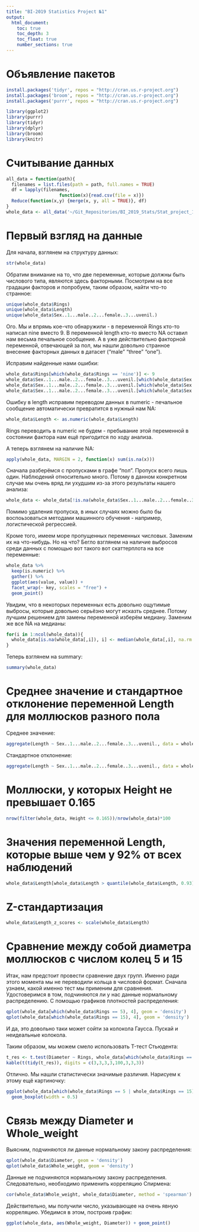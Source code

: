 ```yaml
---
title: "BI-2019 Statistics Project №1"
output: 
  html_document:
    toc: true 
    toc_depth: 3
    toc_float: true
    number_sections: true
---
```


# Объявление пакетов

```r
install.packages('tidyr', repos = "http://cran.us.r-project.org")
install.packages('broom', repos = "http://cran.us.r-project.org")
install.packages('purrr', repos = "http://cran.us.r-project.org")

library(ggplot2)
library(purrr)
library(tidyr)
library(dplyr)
library(broom)
library(knitr)
```


# Считывание данных

```r
all_data = function(path){
  filenames = list.files(path = path, full.names = TRUE)
  df = lapply(filenames, 
                    function(x){read.csv(file = x)})
  Reduce(function(x,y) {merge(x, y, all = TRUE)}, df)
}
whole_data <- all_data('~/Git_Repositories/BI_2019_Stats/Stat_project_1/Data')
```


# Первый взгляд на данные

Для начала, взглянем на структуру данных:

```r
str(whole_data)
```

Обратим внимание на то, что две переменные, которые должны быть числового типа, являются здесь факторными. Посмотрим на все градации факторов и попробуем, таким образом, найти что-то странное:

```r
unique(whole_data$Rings)
unique(whole_data$Length)
unique(whole_data$Sex..1...male..2...female..3...uvenil.)

```

Ого. Мы и впрямь кое-что обнаружили - в переменной Rings кто-то написал nine вместо 9. В переменной length кто-то вместо NA оставил нам весьма печальное сообщение. А в уже действительно факторной переменной, отвечающей за пол, мы нашли довольно странное внесение факторных данных в датасет ("male"  "three" "one").

Исправим найденные нами ошибки:

```r
whole_data$Rings[which(whole_data$Rings == 'nine')] <- 9
whole_data$Sex..1...male..2...female..3...uvenil.[which(whole_data$Sex..1...male..2...female..3...uvenil. == 'male')] <- 1
whole_data$Sex..1...male..2...female..3...uvenil.[which(whole_data$Sex..1...male..2...female..3...uvenil. == 'three')] <- 3
whole_data$Sex..1...male..2...female..3...uvenil.[which(whole_data$Sex..1...male..2...female..3...uvenil. == 'one')] <- 1
```

Ошибку в length исправим переводом данных в numeric - печальное сообщение автоматически превратится в нужный нам NA:

```r
whole_data$Length <- as.numeric(whole_data$Length)
```

Rings переводить в numeric не будем - пребывание этой переменной в состоянии фактора нам ещё пригодится по ходу анализа.

А теперь взглянем на наличие NA:

```r
apply(whole_data, MARGIN = 2, function(x) sum(is.na(x)))
```

Сначала разберёмся с пропусками в графе "пол". Пропуск всего лишь один. Наблюдений относительно много. Потому в данном конкретном случае мы очень вряд ли ухудшим из-за этого результаты нашего анализа:

```r
whole_data <- whole_data[!is.na(whole_data$Sex..1...male..2...female..3...uvenil.), ]
```

Помимо удаления пропуска, в иных случаях можно было бы воспоьзоваться методами машинного обучения - например, логистической регрессией.


Кроме того, имеем море пропущенных переменных числовых. Заменим их на что-нибудь. Но на что?
Бегло взглянем на наличие выбросов среди данных с помощью вот такого вот скаттерплота на все переменные:

```r
whole_data %>%
  keep(is.numeric) %>% 
  gather() %>% 
  ggplot(aes(value, value)) +
  facet_wrap(~ key, scales = "free") +
  geom_point()
```

Увидим, что в некоторых переменных есть довольно ощутимые выбросы, которые довольно серьёзно могут исказть среднее. Потому лучшим решением для замены переменной изберём медиану. Заменим же все NA на медианы:

```r
for(i in 1:ncol(whole_data)){
  whole_data[is.na(whole_data[,i]), i] <- median(whole_data[,i], na.rm = TRUE) 
}
```

Теперь взглянем на summary:

```r
summary(whole_data)
```



# Среднее значение и стандартное отклонение переменной Length для моллюсков разного пола

Среднее значение:

```r
aggregate(Length ~ Sex..1...male..2...female..3...uvenil., data = whole_data, FUN = 'mean')
```

Стандартное отклонение:

```r
aggregate(Length ~ Sex..1...male..2...female..3...uvenil., data = whole_data, FUN = 'sd')
```

# Моллюски, у которых Height не превышает 0.165

```r
nrow(filter(whole_data, Height <= 0.165))/nrow(whole_data)*100
```


# Значения переменной Length, которые выше чем у 92% от всех наблюдений

```r
whole_data$Length[whole_data$Length > quantile(whole_data$Length, 0.93)]
```

# Z-стандартизация

```r
whole_data$Length_z_scores <- scale(whole_data$Length)
```

# Сравнение между собой диаметра моллюсков с числом колец 5 и 15

Итак, нам предстоит провести сравнение двух групп. Именно ради этого момента мы не переводили кольца в числовой формат. Сначала узнаем, какой именно тест мы применим для сравнения. Удостоверимся в том, подчиняются ли у нас данные нормальному распределению. С помощью графиков плотностей распределения:

```r
qplot(whole_data[which(whole_data$Rings == 5), 4], geom = 'density')
qplot(whole_data[which(whole_data$Rings == 15), 4], geom = 'density')
```

И да, это довольно таки может сойти за колокола Гаусса. Пускай и неидеальные колокола.

Таким образом, мы можем смело использовать T-тест Стьюдента:


```r
t_res <- t.test(Diameter ~ Rings, whole_data[which(whole_data$Rings == 5 | whole_data$Rings == 15), ])
kable(t(tidy(t_res)), digits = c(3,3,3,3,100,3,3,3))
```





Отлично. Мы нашли статистически значимые различия. Нарисуем к этому ещё картиночку:

```r
ggplot(whole_data[which(whole_data$Rings == 5 | whole_data$Rings == 15), ], aes(Rings, Diameter, color = Rings)) +
  geom_boxplot(width = 0.5)
```

# Связь между Diameter и Whole_weight

Выясним, подчиняются ли данные нормальному закону распределения:

```r
qplot(whole_data$Diameter, geom = 'density')
qplot(whole_data$Whole_weight, geom = 'density')
```

Данные не подчиняются нормальному закону распределения. Следовательно, необходимо применить корреляцию Спирмена:

```r
cor(whole_data$Whole_weight, whole_data$Diameter, method = 'spearman')
```

Действительно, мы получили число, указывающее на очень явную корреляцию. Убедимся в этом, построив график:

```r
ggplot(whole_data, aes(Whole_weight, Diameter)) + geom_point()
```

